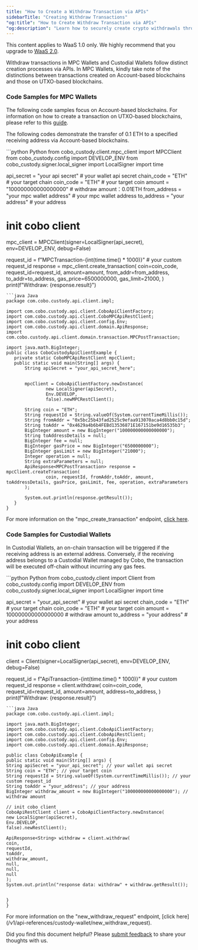 ```yaml
---
title: "How to Create a Withdraw Transaction via APIs"
sidebarTitle: "Creating Withdraw Transactions"
"og:title": "How to Create Withdraw Transaction via APIs"
"og:description": "Learn how to securely create crypto withdrawals through our APIs. Explore code samples in programming languages such as Python and Java. "
---
```

<Note>This content applies to WaaS 1.0 only. We highly recommend that you upgrade to [WaaS 2.0](/v2/guides/overview/introduction).</Note>

Withdraw transactions in MPC Wallets and Custodial Wallets follow distinct creation processes via APIs.
In MPC Wallets, kindly take note of the distinctions between transactions created on Account-based blockchains and those on UTXO-based blockchains.

### Code Samples for MPC Wallets

The following code samples focus on Account-based blockchains.
For information on how to create a transaction on UTXO-based blockchains, please refer to this [guide](/v1/guides/howtos/creating-utxo-transactions).

The following codes demonstrate the transfer of 0.1 ETH to a specified receiving address via Account-based blockchains.

<CodeGroup>
```python Python
from cobo_custody.client.mpc_client import MPCClient
from cobo_custody.config import DEVELOP_ENV
from cobo_custody.signer.local_signer import LocalSigner
import time

api_secret = "your api secret"  # your wallet api secret
chain_code = "ETH"  # your target chain
coin_code = "ETH"  # your target coin
amount = "100000000000000000"  # withdraw amount：0.01ETH
from_address = "your mpc wallet address"  # your mpc wallet address
to_address = "your address"  # your address

# init cobo client
mpc_client = MPCClient(signer=LocalSigner(api_secret), env=DEVELOP_ENV, debug=False)

request_id = f"MPCTransaction-{int(time.time() * 1000)}"  # your custom request_id
response = mpc_client.create_transaction(
   coin=coin_code,
   request_id=request_id,
   amount=amount,
   from_addr=from_address,
   to_addr=to_address,
   gas_price=6500000000,
   gas_limit=21000,
)
print(f"Withdraw: {response.result}")

```
```java Java
package com.cobo.custody.api.client.impl;

import com.cobo.custody.api.client.CoboApiClientFactory;
import com.cobo.custody.api.client.CoboMPCApiRestClient;
import com.cobo.custody.api.client.config.Env;
import com.cobo.custody.api.client.domain.ApiResponse;
import com.cobo.custody.api.client.domain.transaction.MPCPostTransaction;

import java.math.BigInteger;
public class CobоCustodyApiClientExample {
   private static CoboMPCApiRestClient mpcClient;
   public static void main(String[] args) {
       String apiSecret = "your_api_secret_here";


       mpcClient = CoboApiClientFactory.newInstance(
               new LocalSigner(apiSecret),
               Env.DEVELOP,
               false).newMPCRestClient();

       String coin = "ETH";
       String requestId = String.valueOf(System.currentTimeMillis());
       String fromAddr = "0x5bc25b43fad2525c9efaa913070aca4d8bb0c15d";
       String toAddr = "0x4629a4b6b4FEBd13536871E167151be9d16535b3";
       BigInteger amount = new BigInteger("100000000000000000");
       String toAddressDetails = null;
       BigInteger fee = null;
       BigInteger gasPrice = new BigInteger("6500000000");
       BigInteger gasLimit = new BigInteger("21000");
       Integer operation = null;
       String extraParameters = null;
       ApiResponse<MPCPostTransaction> response = mpcClient.createTransaction(
               coin, requestId, fromAddr,toAddr, amount, toAddressDetails, gasPrice, gasLimit, fee, operation, extraParameters
       );

       System.out.println(response.getResult());
   }
}

```
</CodeGroup>

For more information on the "mpc_create_transaction" endpoint, [click here](/v1/api-references/mpc-wallet/mpc_create_transaction).

### Code Samples for Custodial Wallets

In Custodial Wallets, an on-chain transaction will be triggered if the receiving address is an external address.
Conversely, if the receiving address belongs to a Custodial Wallet managed by Cobo,
the transaction will be executed off-chain without incurring any gas fees.

<CodeGroup>
```python Python
from cobo_custody.client import Client
from cobo_custody.config import DEVELOP_ENV
from cobo_custody.signer.local_signer import LocalSigner
import time

api_secret = "your_api_secret"  # your wallet api secret
chain_code = "ETH"  # your target chain
coin_code = "ETH"  # your target coin
amount = 100000000000000000  # withdraw amount
to_address = "your address"  # your address

# init cobo client
client = Client(signer=LocalSigner(api_secret), env=DEVELOP_ENV, debug=False)

request_id = f"ApiTransaction-{int(time.time() * 1000)}"    # your custom request_id
response = client.withdraw(
   coin=coin_code,
   request_id=request_id,
   amount=amount,
   address=to_address,
)
print(f"Withdraw: {response.result}")

```
```java Java
package com.cobo.custody.api.client.impl;

import java.math.BigInteger;
import com.cobo.custody.api.client.CoboApiClientFactory;
import com.cobo.custody.api.client.CoboApiRestClient;
import com.cobo.custody.api.client.config.Env;
import com.cobo.custody.api.client.domain.ApiResponse;

public class CoboApiExample {
public static void main(String[] args) {
String apiSecret = "your_api_secret"; // your wallet api secret
String coin = "ETH"; // your target coin
String requestId = String.valueOf(System.currentTimeMillis()); // your custom request_id
String toAddr = "your_address"; // your address
BigInteger withdraw_amount = new BigInteger("100000000000000000"); // withdraw amount

// init cobo client
CoboApiRestClient client = CoboApiClientFactory.newInstance(
new LocalSigner(apiSecret),
Env.DEVELOP,
false).newRestClient();

ApiResponse<String> withdraw = client.withdraw(
coin,
requestId,
toAddr,
withdraw_amount,
null,
null,
null
);
System.out.println("response data: withdraw" + withdraw.getResult());


}
}

```
</CodeGroup>
For more information on the "new_withdraw_request" endpoint, [click here](/v1/api-references/custody-wallet/new_withdraw_request).

<Tip>Did you find this document helpful? Please [submit feedback](https://forms.zohopublic.com/cobo/form/DocumentFeedbackForm/formperma/QvLOhxJv1_JMsJ-1dleZ8Itb_7rzN-LtgvsDdxosoVI) to share your thoughts with us.</Tip>